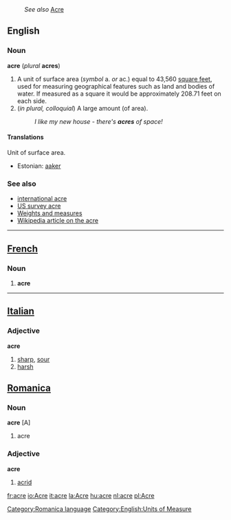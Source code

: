 :''See also'' [[Acre]]
==English==
===Noun===
'''acre''' (''plural'' '''acres''')
#A unit of surface area (''symbol'' a. ''or'' ac.) equal to 43,560 [[square foot|square feet]], used for measuring geographical features such as land and bodies of water.  If measured as a square it would be approximately 208.71 feet on each side. <!--This is the English statute acre. That of the United States is the same. The Scotch acre was about 1.26 of the English, and the Irish  1.62 of the English. Most commonly used to measure land (or things on land, such as the floor of a building, or sports fields), but can also be used to measure the surface area of bodies of water.-->
#(''in plural, colloquial'') A large amount (of area).
#:''I like my new house - there's '''acres''' of space!''

====Translations====

Unit of surface area.
*Estonian: [[aaker]]

===See also===
*[[international acre]]
*[[US survey acre]]
*[[Wiktionary_Appendix:Weights_and_measures|Weights and measures]]
*[[w:Acre|Wikipedia article on the acre]]

----

==[[French]]==
===Noun===

# '''acre'''

----

==[[Italian]]==
===Adjective===
'''acre'''
# [[sharp]], [[sour]]
# [[harsh]]

==[[Romanica]]==
[[Category:Romanica language]]
===Noun===
'''acre''' [A]

# acre

===Adjective===
'''acre'''

#[[acrid]]

[[Category:English:Units of Measure]]

[[fr:acre]]
[[io:Acre]]
[[it:acre]]
[[la:Acre]]
[[hu:acre]]
[[nl:acre]]
[[pl:Acre]]